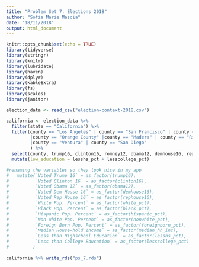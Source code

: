 ```yaml
---
title: "Problem Set 7: Elections 2018"
author: "Sofia Marie Mascia"
date: "18/11/2018"
output: html_document
---
```

```r
knitr::opts_chunk$set(echo = TRUE)
library(tidyverse)
library(stringr)
library(knitr)
library(lubridate)
library(haven)
library(dplyr)
library(kableExtra)
library(fs)
library(scales)
library(janitor)
```


```r
election_data <- read_csv("election-context-2018.csv")
```


```r

california <- election_data %>%
  filter(state == "California") %>% 
  filter(county == "Los Angeles" | county == "San Francisco" | county == "San Benito" |county == "Marin" 
         |county == "Orange County" |county == "Madera" | county == "Riverside" | county == "San Luis Obispo"
         |county == "Ventura" | county == "San Diego"
         ) %>% 
  select(county, trump16, clinton16, romney12, obama12, demhouse16, rephouse16, white_pct, black_pct, hispanic_pct,   nonwhite_pct, foreignborn_pct, median_hh_inc, lesshs_pct, lesscollege_pct) %>% 
  mutate(low_education = lesshs_pct + lesscollege_pct)

#renaming the variables so they look nice in my app  
#   mutate(`Voted Trump 16` = as_factor(trump16),
#          `Voted Clinton 16` = as_factor(clinton16),
#          `Voted Obama 12` = as_factor(obama12),
#          `Voted Dem House 16` = as_factor(demhouse16),
#          `Voted Rep House 16` = as_factor(rephouse16),
#          `White Pop. Percent` = as_factor(white_pct), 
#          `Black Pop. Percent` = as_factor(black_pct),
#          `Hispanic Pop. Percent` = as_factor(hispanic_pct),
#          `Non-White Pop. Percent` = as_factor(nonwhite_pct),
#          `Foreign Born Pop. Percent` = as_factor(foreignborn_pct),
#          `Median House-hold Income` = as_factor(median_hh_inc),
#          `Less than Highschool Education` = as_factor(lesshs_pct), 
#          `Less than College Education` = as_factor(lesscollege_pct)
#         )
        
california %>% write_rds("ps_7.rds")
  

```

